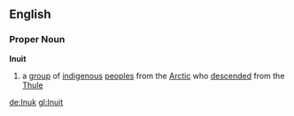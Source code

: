 ==English==
===Proper Noun===
'''Inuit'''
# a [[group]] of [[indigenous]] [[people]]s from the [[Arctic]] who [[descend]]ed from the [[Thule]]

[[de:Inuk]]
[[gl:Inuit]]